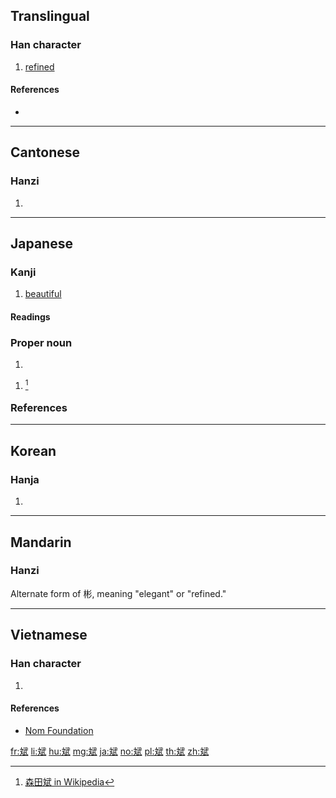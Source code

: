 {{character info/new}}
{{also|彬}}
==Translingual==

===Han character===
{{Han char|rn=67|rad=文|as=08|sn=12|four=03440|canj=YKMPM|ids=⿰文武}}

# [[refined]]

====References====
* {{Han ref|kx=0477.070|dkj=13468|dj=0835.090|hdz=32170.140|uh=658C|ud=25996|bh=D979|bd=55673}}

----

==Cantonese==

===Hanzi===
{{yue-hanzi|jyut=[[ban1]]|y=ban1}}

# {{defn|lang=yue|sort=文07}}

----

==Japanese==

===Kanji===
{{ja-kanji|grade=uc|rs=文07}}

# [[beautiful]]

====Readings====
{{ja-readings
|on=[[ひん]] (hin)
|kun=[[あきらか]] ([[斌らか]], akiraka), [[うるわしい]] ([[斌しい]], uruwashii)
|nanori=[[さかん]] (sakan), [[たけ]] (take), [[たけし]] (takeshi)
}}

===Proper noun===
{{ja-pos|たけし|proper}}

# {{given name|male|lang=ja|sort=たけし}}

{{ja-pos|さかん|proper}}

# {{lb|ja|rare|sort=さかん}} {{given name|male|lang=ja}}<ref>[[:ja:w:森田斌|森田斌 in Wikipedia]]</ref>

===References===
<references/>

----

==Korean==

===Hanja===
{{ko-hanja|hangeul=빈|eumhun=|rv=bin|mr=pin|y=pin}}

# {{defn|lang=ko|sort=文07}}

----

==Mandarin==

===Hanzi===
{{cmn-hanzi|pin=[[bīn]] ([[bin1]])|wg=pin<sup>1</sup>}}

Alternate form of 彬, meaning "elegant" or "refined."
----

==Vietnamese==

===Han character===
{{vi-readings|rs=文07|hanviet=bân}}

# {{defn|lang=vi|sort=文07}}

====References====
* [http://nomfoundation.org/common/nom_details.php?codepoint=658c Nom Foundation]

[[fr:斌]]
[[li:斌]]
[[hu:斌]]
[[mg:斌]]
[[ja:斌]]
[[no:斌]]
[[pl:斌]]
[[th:斌]]
[[zh:斌]]